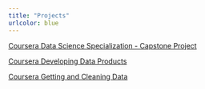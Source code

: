 ```yaml
---
title: "Projects"
urlcolor: blue
---
```


[Coursera Data Science Specialization - Capstone Project](https://mark-blackmore.github.io/JHU-Data-Science-Capstone/)

[Coursera Developing Data Products](https://mark-blackmore.github.io/Developing-Data-Products/)

[Coursera Getting and Cleaning Data](https://mark-blackmore.github.io/Getting-Cleaning-Data-Project/)